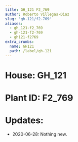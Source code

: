 ```yaml
---
title: GH_121 F2_769
author: Roberto Villegas-Diaz
slug: 'gh-121/f2-769'
aliases:
  - gh_121-f2_769
  - gh-121-f2-769
  - gh121-f2769
extra_crumbs:
  name: GH121
  path: /label/gh-121
---
```


# **House**: GH_121
# **Plant ID**: F2_769
# **Updates**: 
 - 2020-06-28: Nothing new.
